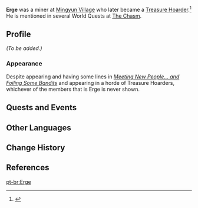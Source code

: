 {{Meta
<!-- Remove this template after adding the missing info -->
|missing_NPC_profile  = yes
}}
{{Character Infobox
|type             = Quest NPC
|region           = Liyue
|location         = Liyue
|affiliation      = Treasure Hoarders
|affiliation2     = Mingyun Village
|affiliationNote2 = formerly
}}
'''Erge''' was a miner at [[Mingyun Village]] who later became a [[Treasure Hoarder]].<ref>{{Ref/BB|Mingyun Village Billboard}}</ref> He is mentioned in several World Quests at [[The Chasm (Subregion)|The Chasm]].

==Profile==
''(To be added.)''

===Appearance===
Despite appearing and having some lines in ''[[Meeting New People... and Foiling Some Bandits]]'' and appearing in a horde of Treasure Hoarders, whichever of the members that is Erge is never shown.

==Quests and Events==
{{Quests and Events}}
<!--
==Idle Quotes==
{{Dialogue Start}}
: {{DIcon|Idle}} (Text)
:: {{A|VO {{subst:PAGENAME}} 1.ogg}} "(Text)"
{{Dialogue End}}

-->
<!--
==Dialogue==
''(To be added.)''
{{Dialogue Start}}
:'''Erge:'''
{{Dialogue End}}
==Event Dialogue==
===Event Name===
{{Dialogue Start}}
:'''{{subst:PAGENAME}}:'''
{{Dialogue End}}

==Trivia==
* -->
==Other Languages==
{{Other Languages
|en      = Erge
|zhs     = 二哥
|zhs_rm  = Èr Gē
|zht     = 二哥
|zht_rm  = Èr Gē
|zh_tl   = 
|ja      = 兄貴
|ja_rm   = Aniki
|ja_tl   = Big Bro
|ja_note = This is common yakuza terminology for one's superior.
|ko      = 둘째 형님
|ko_tl   = Second-in-Command
|ko_note = This word literally means "second oldest brother," but in the context of laborers or gangs, the word {{ko|형님|rm=hyeongnim}} describes elders or bosses.
|es      = Erge
|fr      = Erge
|ru      = Эрге
|th      = Erge
|vi      = Erge
|de      = Erge
|id      = Erge
|pt      = Erge
|tr      = Erge
|it      = Erge
}}

==Change History==
{{Change History|2.6}}

==References==
{{Reflist}}

[[pt-br:Erge]]